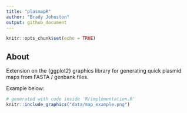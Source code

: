 ```yaml
---
title: "plasmapR"
author: "Brady Johnston"
output: github_document
---
```


```r
knitr::opts_chunk$set(echo = TRUE)
```

## About

Extension on the {ggplot2} graphics library for generating
quick plasmid maps from FASTA / genbank files.

Example below:

```r
# generated with code inside 'R/implementation.R'
knitr::include_graphics("data/map_example.png")
```

